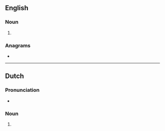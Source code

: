 ==English==

===Noun===
{{head|en|noun form}}

# {{plural of|trommel|lang=en}}

===Anagrams===
* {{anagrams|en|a=elmmorst|strommel}}

----

==Dutch==

===Pronunciation===
* {{audio|Nl-trommels.ogg|Audio|lang=nl}}

===Noun===
{{head|nl|noun plural form}}

# {{nl-noun form of|pl|trommel}}